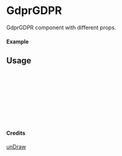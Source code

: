 
<Meta of={GdprGDPR} title="unDraw/GdprGDPR" />

# GdprGDPR

GdprGDPR component with different props.

#### Example

<Canvas of={GdprGDPR.Primary} />

## Usage

```ts
import { GdprGDPR } from "yadl-ui";

const Example = () => {
  return (
      <GdprGDPR />
  );
};

export default Example;
```

#### Credits
[unDraw](https://undraw.co/illustrations)
